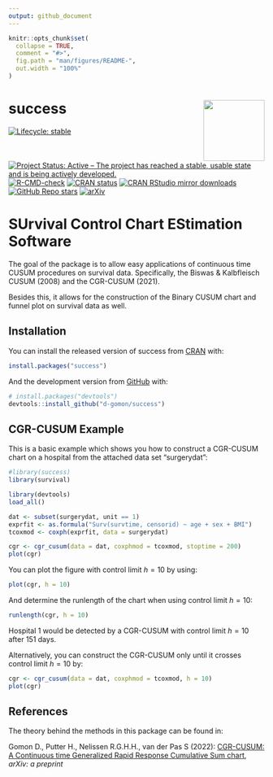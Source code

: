 ```yaml
---
output: github_document
---
```


<!-- README.md is generated from README.Rmd. Please edit that file -->

```r
knitr::opts_chunk$set(
  collapse = TRUE,
  comment = "#>",
  fig.path = "man/figures/README-",
  out.width = "100%"
)
```

# success <img src="hexagon/success_hex.png" align="right" width="120" />

<!-- badges: start -->
[![Lifecycle: stable](https://img.shields.io/badge/lifecycle-stable-green.svg)](https://lifecycle.r-lib.org/articles/stages.html)
[![Project Status: Active – The project has reached a stable, usable state and is being actively developed.](https://www.repostatus.org/badges/latest/active.svg)](https://www.repostatus.org/#active)
[![R-CMD-check](https://github.com/d-gomon/success/workflows/R-CMD-check/badge.svg)](https://github.com/d-gomon/success/actions/)
[![CRAN status](https://www.r-pkg.org/badges/version/success)](https://CRAN.R-project.org/package=success)
[![CRAN RStudio mirror downloads](https://cranlogs.r-pkg.org/badges/success)](https://cran.r-project.org/package=success)
[![GitHub Repo stars](https://img.shields.io/github/stars/d-gomon/success?style=social)](https://github.com/d-gomon/success)
[![arXiv](https://img.shields.io/badge/stat.AP-arXiv%3A2205.07618-B31B1B)](https://doi.org/10.48550/arXiv.2205.07618)
<!-- badges: end -->

# SUrvival Control Chart EStimation Software

The goal of the \pkg{success} package is to allow easy applications of continuous time CUSUM procedures on survival data. Specifically, the Biswas \& Kalbfleisch CUSUM (2008) and the CGR-CUSUM (2021).

Besides this, it allows for the construction of the Binary CUSUM chart and funnel plot on survival data as well.

## Installation

You can install the released version of success from [CRAN](https://CRAN.R-project.org) with:

``` r
install.packages("success")
```

And the development version from [GitHub](https://github.com/) with:

``` r
# install.packages("devtools")
devtools::install_github("d-gomon/success")
```
## CGR-CUSUM Example

This is a basic example which shows you how to construct a CGR-CUSUM chart on a hospital from the attached data set "surgerydat":
```r
#library(success)
library(survival)
```

```r
library(devtools)
load_all()
```

```r
dat <- subset(surgerydat, unit == 1)
exprfit <- as.formula("Surv(survtime, censorid) ~ age + sex + BMI")
tcoxmod <- coxph(exprfit, data = surgerydat)

cgr <- cgr_cusum(data = dat, coxphmod = tcoxmod, stoptime = 200)
plot(cgr)
```

You can plot the figure with control limit $h = 10$ by using:
```r
plot(cgr, h = 10)
```

And determine the runlength of the chart when using control limit $h = 10$:
```r
runlength(cgr, h = 10)
```

Hospital 1 would be detected by a CGR-CUSUM with control limit $h = 10$ after $151$ days.


Alternatively, you can construct the CGR-CUSUM only until it crosses control limit $h = 10$ by:
```r
cgr <- cgr_cusum(data = dat, coxphmod = tcoxmod, h = 10)
plot(cgr)
```

## References

The theory behind the methods in this package can be found in:

Gomon D., Putter H., Nelissen R.G.H.H., van der Pas S (2022): [CGR-CUSUM: A Continuous time Generalized Rapid Response Cumulative Sum chart](https://doi.org/10.48550/arXiv.2205.07618), *arXiv: a preprint*



